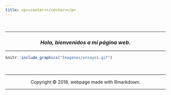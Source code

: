 ```yaml
---
title: <p><center></center></p>
---
```


<br>
<hr>
<p><center>
### *Hola, bienvenidos a mi página web.*
<div align="right">
<i></i>
</div>
</center></p>
<hr>


```r
knitr::include_graphics("Imagenes/ensayo1.gif")
```

<br>
<hr>
<p><center>Copyright &copy; 2018, webpage made with Rmarkdown.</center></p>
<hr>